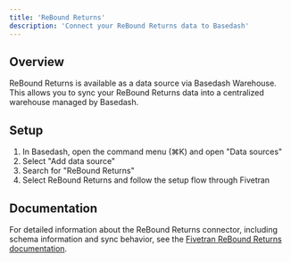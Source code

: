 ```yaml
---
title: 'ReBound Returns'
description: 'Connect your ReBound Returns data to Basedash'
---
```


## Overview

ReBound Returns is available as a data source via Basedash Warehouse. This allows you to sync your ReBound Returns data into a centralized warehouse managed by Basedash.

## Setup

1. In Basedash, open the command menu (⌘K) and open "Data sources"
2. Select "Add data source"
3. Search for "ReBound Returns"
4. Select ReBound Returns and follow the setup flow through Fivetran

## Documentation

For detailed information about the ReBound Returns connector, including schema information and sync behavior, see the [Fivetran ReBound Returns documentation](https://fivetran.com/docs/connectors/applications/rebound-returns).

